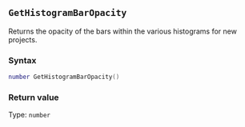 ::: {.minipage data-latex="{\textwidth}"}
## `GetHistogramBarOpacity`

Returns the opacity of the bars within the various histograms for new projects.

### Syntax {-}

``` .lua
number GetHistogramBarOpacity()
```

### Return value {-}

Type: `number`
:::
